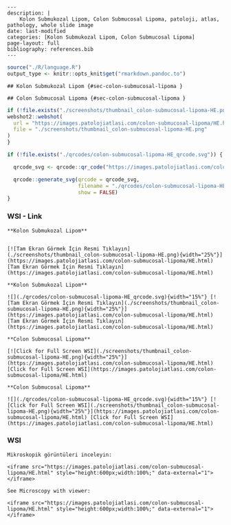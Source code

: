 
```comment
---
description: |
    Kolon Submukozal Lipom, Colon Submucosal Lipoma, patoloji, atlas, pathology, whole slide image
date: last-modified
categories: [Kolon Submukozal Lipom, Colon Submucosal Lipoma]
page-layout: full
bibliography: references.bib
---
```



```r
source("./R/language.R")
output_type <- knitr::opts_knit$get("rmarkdown.pandoc.to")
```


```asis
## Kolon Submukozal Lipom {#sec-colon-submucosal-lipoma }
```


```asis
## Colon Submucosal Lipoma {#sec-colon-submucosal-lipoma }
```






```r
if (!file.exists("./screenshots/thumbnail_colon-submucosal-lipoma-HE.png")) {
webshot2::webshot(
  url = "https://images.patolojiatlasi.com/colon-submucosal-lipoma/HE.html",
  file = "./screenshots/thumbnail_colon-submucosal-lipoma-HE.png"
)
}
```



```r
if (!file.exists("./qrcodes/colon-submucosal-lipoma-HE_qrcode.svg")) {

  qrcode_svg <- qrcode::qr_code("https://images.patolojiatlasi.com/colon-submucosal-lipoma/HE.html")

  qrcode::generate_svg(qrcode = qrcode_svg,
                       filename = "./qrcodes/colon-submucosal-lipoma-HE_qrcode.svg",
                       show = FALSE)
}
```







::::: panel-tabset


### WSI - Link








:::: {.content-hidden when-format="pdf"}


```asis

**Kolon Submukozal Lipom**


[![Tam Ekran Görmek İçin Resmi Tıklayın](./screenshots/thumbnail_colon-submucosal-lipoma-HE.png){width="25%"}](https://images.patolojiatlasi.com/colon-submucosal-lipoma/HE.html) [Tam Ekran Görmek İçin Resmi Tıklayın](https://images.patolojiatlasi.com/colon-submucosal-lipoma/HE.html)

```

::::


:::: {.content-visible when-format="pdf"}

```asis

**Kolon Submukozal Lipom**

![](./qrcodes/colon-submucosal-lipoma-HE_qrcode.svg){width="15%"} [![Tam Ekran Görmek İçin Resmi Tıklayın](./screenshots/thumbnail_colon-submucosal-lipoma-HE.png){width="25%"}](https://images.patolojiatlasi.com/colon-submucosal-lipoma/HE.html) [Tam Ekran Görmek İçin Resmi Tıklayın](https://images.patolojiatlasi.com/colon-submucosal-lipoma/HE.html)

```



::::




:::: {.content-hidden when-format="pdf"}


```asis

**Colon Submucosal Lipoma**

[![Click for Full Screen WSI](./screenshots/thumbnail_colon-submucosal-lipoma-HE.png){width="25%"}](https://images.patolojiatlasi.com/colon-submucosal-lipoma/HE.html) [Click for Full Screen WSI](https://images.patolojiatlasi.com/colon-submucosal-lipoma/HE.html)

```

::::


:::: {.content-visible when-format="pdf"}

```asis

**Colon Submucosal Lipoma**

![](./qrcodes/colon-submucosal-lipoma-HE_qrcode.svg){width="15%"} [![Click for Full Screen WSI](./screenshots/thumbnail_colon-submucosal-lipoma-HE.png){width="25%"}](https://images.patolojiatlasi.com/colon-submucosal-lipoma/HE.html) [Click for Full Screen WSI](https://images.patolojiatlasi.com/colon-submucosal-lipoma/HE.html)

```


::::







### WSI








```asis
Mikroskopik görüntüleri inceleyin:

<iframe src="https://images.patolojiatlasi.com/colon-submucosal-lipoma/HE.html" style="height:600px;width:100%;" data-external="1"></iframe>

```





```asis

See Microscopy with viewer:

<iframe src="https://images.patolojiatlasi.com/colon-submucosal-lipoma/HE.html" style="height:600px;width:100%;" data-external="1"></iframe>

```






:::::












